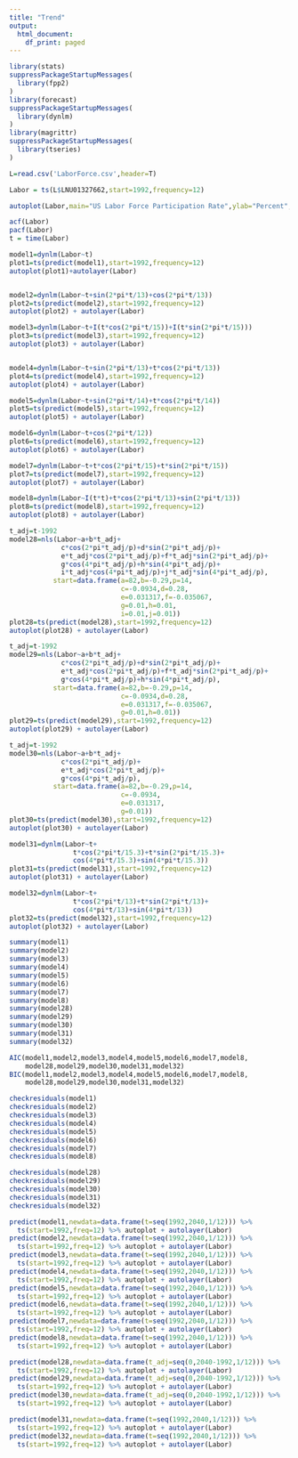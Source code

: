 ```yaml
---
title: "Trend"
output:
  html_document:
    df_print: paged
---
```


```r
library(stats)
suppressPackageStartupMessages(
  library(fpp2)
)
library(forecast)
suppressPackageStartupMessages(
  library(dynlm)
)
library(magrittr)
suppressPackageStartupMessages(
  library(tseries)
)
```

```r
L=read.csv('LaborForce.csv',header=T)

Labor = ts(L$LNU01327662,start=1992,frequency=12)

autoplot(Labor,main="US Labor Force Participation Rate",ylab="Percent",xlab="Year")

acf(Labor)
pacf(Labor)
t = time(Labor)
```


```r
model1=dynlm(Labor~t)
plot1=ts(predict(model1),start=1992,frequency=12)
autoplot(plot1)+autolayer(Labor)


model2=dynlm(Labor~t+sin(2*pi*t/13)+cos(2*pi*t/13))
plot2=ts(predict(model2),start=1992,frequency=12)
autoplot(plot2) + autolayer(Labor)

model3=dynlm(Labor~t+I(t*cos(2*pi*t/15))+I(t*sin(2*pi*t/15)))
plot3=ts(predict(model3),start=1992,frequency=12)
autoplot(plot3) + autolayer(Labor)


model4=dynlm(Labor~t+sin(2*pi*t/13)+t*cos(2*pi*t/13))
plot4=ts(predict(model4),start=1992,frequency=12)
autoplot(plot4) + autolayer(Labor)

model5=dynlm(Labor~t+sin(2*pi*t/14)+t*cos(2*pi*t/14))
plot5=ts(predict(model5),start=1992,frequency=12)
autoplot(plot5) + autolayer(Labor)

model6=dynlm(Labor~t+cos(2*pi*t/12))
plot6=ts(predict(model6),start=1992,frequency=12)
autoplot(plot6) + autolayer(Labor)

model7=dynlm(Labor~t+t*cos(2*pi*t/15)+t*sin(2*pi*t/15))
plot7=ts(predict(model7),start=1992,frequency=12)
autoplot(plot7) + autolayer(Labor)

model8=dynlm(Labor~I(t*t)+t*cos(2*pi*t/13)+sin(2*pi*t/13))
plot8=ts(predict(model8),start=1992,frequency=12)
autoplot(plot8) + autolayer(Labor)
```

```r
t_adj=t-1992
model28=nls(Labor~a+b*t_adj+
             c*cos(2*pi*t_adj/p)+d*sin(2*pi*t_adj/p)+
             e*t_adj*cos(2*pi*t_adj/p)+f*t_adj*sin(2*pi*t_adj/p)+
             g*cos(4*pi*t_adj/p)+h*sin(4*pi*t_adj/p)+
             i*t_adj*cos(4*pi*t_adj/p)+j*t_adj*sin(4*pi*t_adj/p),
           start=data.frame(a=82,b=-0.29,p=14,
                            c=-0.0934,d=0.28,
                            e=0.031317,f=-0.035067,
                            g=0.01,h=0.01,
                            i=0.01,j=0.01))
plot28=ts(predict(model28),start=1992,frequency=12)
autoplot(plot28) + autolayer(Labor)
```

```r
t_adj=t-1992
model29=nls(Labor~a+b*t_adj+
             c*cos(2*pi*t_adj/p)+d*sin(2*pi*t_adj/p)+
             e*t_adj*cos(2*pi*t_adj/p)+f*t_adj*sin(2*pi*t_adj/p)+
             g*cos(4*pi*t_adj/p)+h*sin(4*pi*t_adj/p),
           start=data.frame(a=82,b=-0.29,p=14,
                            c=-0.0934,d=0.28,
                            e=0.031317,f=-0.035067,
                            g=0.01,h=0.01))
plot29=ts(predict(model29),start=1992,frequency=12)
autoplot(plot29) + autolayer(Labor)
```

```r
t_adj=t-1992
model30=nls(Labor~a+b*t_adj+
             c*cos(2*pi*t_adj/p)+
             e*t_adj*cos(2*pi*t_adj/p)+
             g*cos(4*pi*t_adj/p),
           start=data.frame(a=82,b=-0.29,p=14,
                            c=-0.0934,
                            e=0.031317,
                            g=0.01))
plot30=ts(predict(model30),start=1992,frequency=12)
autoplot(plot30) + autolayer(Labor)
```

```r
model31=dynlm(Labor~t+
                t*cos(2*pi*t/15.3)+t*sin(2*pi*t/15.3)+
                cos(4*pi*t/15.3)+sin(4*pi*t/15.3))
plot31=ts(predict(model31),start=1992,frequency=12)
autoplot(plot31) + autolayer(Labor)

model32=dynlm(Labor~t+
                t*cos(2*pi*t/13)+t*sin(2*pi*t/13)+
                cos(4*pi*t/13)+sin(4*pi*t/13))
plot32=ts(predict(model32),start=1992,frequency=12)
autoplot(plot32) + autolayer(Labor)
```


```r
summary(model1)
summary(model2)
summary(model3)
summary(model4)
summary(model5)
summary(model6)
summary(model7)
summary(model8)
summary(model28)
summary(model29)
summary(model30)
summary(model31)
summary(model32)

AIC(model1,model2,model3,model4,model5,model6,model7,model8,
    model28,model29,model30,model31,model32)
BIC(model1,model2,model3,model4,model5,model6,model7,model8,
    model28,model29,model30,model31,model32)
```

```r
checkresiduals(model1)
checkresiduals(model2)
checkresiduals(model3)
checkresiduals(model4)
checkresiduals(model5)
checkresiduals(model6)
checkresiduals(model7)
checkresiduals(model8)

checkresiduals(model28)
checkresiduals(model29)
checkresiduals(model30)
checkresiduals(model31)
checkresiduals(model32)
```


```r
predict(model1,newdata=data.frame(t=seq(1992,2040,1/12))) %>%
  ts(start=1992,freq=12) %>% autoplot + autolayer(Labor)
predict(model2,newdata=data.frame(t=seq(1992,2040,1/12))) %>%
  ts(start=1992,freq=12) %>% autoplot + autolayer(Labor)
predict(model3,newdata=data.frame(t=seq(1992,2040,1/12))) %>%
  ts(start=1992,freq=12) %>% autoplot + autolayer(Labor)
predict(model4,newdata=data.frame(t=seq(1992,2040,1/12))) %>%
  ts(start=1992,freq=12) %>% autoplot + autolayer(Labor)
predict(model5,newdata=data.frame(t=seq(1992,2040,1/12))) %>%
  ts(start=1992,freq=12) %>% autoplot + autolayer(Labor)
predict(model6,newdata=data.frame(t=seq(1992,2040,1/12))) %>%
  ts(start=1992,freq=12) %>% autoplot + autolayer(Labor)
predict(model7,newdata=data.frame(t=seq(1992,2040,1/12))) %>%
  ts(start=1992,freq=12) %>% autoplot + autolayer(Labor)
predict(model8,newdata=data.frame(t=seq(1992,2040,1/12))) %>%
  ts(start=1992,freq=12) %>% autoplot + autolayer(Labor)

predict(model28,newdata=data.frame(t_adj=seq(0,2040-1992,1/12))) %>%
  ts(start=1992,freq=12) %>% autoplot + autolayer(Labor)
predict(model29,newdata=data.frame(t_adj=seq(0,2040-1992,1/12))) %>%
  ts(start=1992,freq=12) %>% autoplot + autolayer(Labor)
predict(model30,newdata=data.frame(t_adj=seq(0,2040-1992,1/12))) %>%
  ts(start=1992,freq=12) %>% autoplot + autolayer(Labor)

predict(model31,newdata=data.frame(t=seq(1992,2040,1/12))) %>%
  ts(start=1992,freq=12) %>% autoplot + autolayer(Labor)
predict(model32,newdata=data.frame(t=seq(1992,2040,1/12))) %>%
  ts(start=1992,freq=12) %>% autoplot + autolayer(Labor)
```

